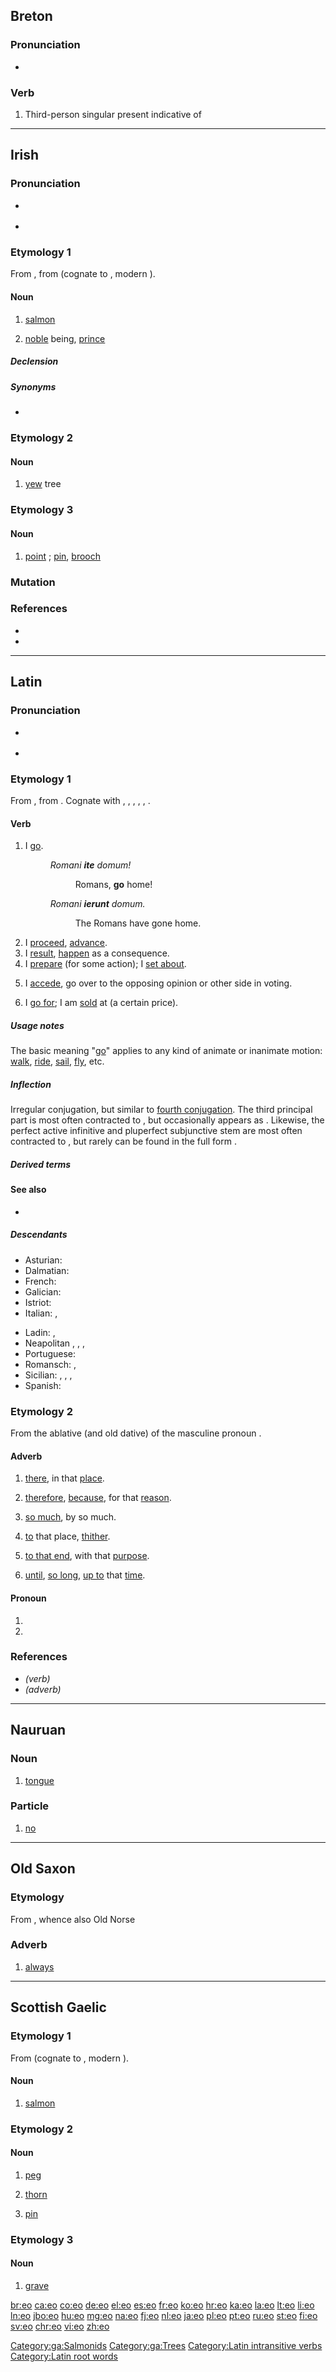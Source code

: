 {{also|Appendix:Variations of "eo"}}

==Breton==

===Pronunciation===
* {{IPA|lang=br|/êw/}}

===Verb===
{{head|br|verb form}}

# Third-person singular present indicative of {{l|br|bezañ}}

----

==Irish==

===Pronunciation===
* {{a|Munster|Connacht}} {{IPA|/oː/|lang=ga}}
* {{a|Ulster}} {{IPA|/ɔː/|lang=ga}}

===Etymology 1===
From {{inh|ga|sga|eó}}, from {{inh|ga|cel-pro|*esoxs}} (cognate to {{etyl|wlm|-}} {{m|wlm|ehawc}}, modern {{etyl|cy|-}} {{m|cy|eog}}).

====Noun====
{{ga-noun|g=m|iach|iaich}}

# {{lb|ga|literary}} [[salmon]]
# {{lb|ga|figuratively}} [[noble]] being, [[prince]]

=====Declension=====
{{ga-decl-m-V|eo|iach|iaich|iach|decl=5}}

=====Synonyms=====
* {{sense|salmon}} {{l|ga|bradán}}

===Etymology 2===
{{rfe|lang=ga}}

====Noun====
{{ga-noun|g=f|-|-}}

# {{lb|ga|literary}} [[yew]] tree

===Etymology 3===
{{rfe|lang=ga}}

====Noun====
{{ga-noun|g=m|-|-}}

# {{lb|ga|literary}} [[point]] {{qualifier|of blade}}; [[pin]], [[brooch]]

===Mutation===
{{ga-mut-vowel}}

===References===
* {{R:ga:Ó Dónaill}}
* {{R:DIL|20128|head=1 eó, eú}}

[[Category:ga:Salmonids]]
[[Category:ga:Trees]]

----

==Latin==

===Pronunciation===
* {{a|Classical}} {{IPA|/ˈe.oː/|lang=la}}
* {{audio|la-cls-eo.ogg|Audio (Classical)|lang=la}}

===Etymology 1===
{{PIE root|la|h₁ey}}
From {{inh|la|itc-pro|*eō}}, from {{der|la|ine-pro|*h₁ey-}}. Cognate with {{cog|grc|εἶμι||I go}}, {{cog|sa|एति|tr=éti||goes}}, {{cog|hit|tr=iyatta|𒄿𒄿𒀀𒋫𒋫||goes}}, {{cog|xlu|𒄿𒄿||goes|tr=iti}}, {{cog|peo|tr=aitiy|𐎠𐎡𐎫𐎡𐎹||goes}}, {{cog|cu|ити}}.

====Verb====
{{la-verb|eō|īre|iī|itum|conj=irreg}}

# I [[go]].
#: ''Romani '''ite''' domum!''
#:: Romans, '''go''' home!
#: ''Romani '''ierunt''' domum.''
#:: The Romans have gone home.
# I [[proceed]], [[advance]].
# I [[result]], [[happen]] as a consequence.
# I [[prepare]] (for some action); I [[set about]].
# {{label|la|legal}} I [[accede]], go over to the opposing opinion or other side in voting.
# {{label|la|business}} I [[go for]]; I am [[sold]] at (a certain price).

=====Usage notes=====
The basic meaning "[[go]]" applies to any kind of animate or inanimate motion: [[walk]], [[ride]], [[sail]], [[fly]], etc.

=====Inflection=====
Irregular conjugation, but similar to [[Appendix:Latin fourth conjugation|fourth conjugation]]. The third principal part is most often contracted to {{m|la|iī}}, but occasionally appears as {{m|la|īvī}}. Likewise, the perfect active infinitive and pluperfect subjunctive stem are most often contracted to {{m|la|isse}}, but rarely can be found in the full form {{m|la|iisse}}.
{{la-conj-irreg|type=pass-impers|eo}}

=====Derived terms=====
{{der3
|title=Derived terms from ''eō'' ("I go")
|{{l|la|abeō}}
|{{l|la|adeō}}
|{{l|la|ambeō}}
|{{l|la|circumeō}}
|{{l|la|coeō}}
|{{l|la|deeō}}
|{{l|la|dispereō}}
|{{l|la|exeō}}
|{{l|la|ineō}}
|{{l|la|intereō}}
|{{l|la|introeō}}
|{{l|la|itus}}
|{{l|la|nequeō}}
|{{l|la|obeō}}
|{{l|la|pereō}}
|{{l|la|praetereō}}
|{{l|la|prodeō}}
|{{l|la|queō}}
|{{l|la|redeō}}
|{{l|la|subeō}}
|{{l|la|trānsabeō}}
|{{l|la|trānseō}}
|{{l|la|vēneō}}
}}

====See also====
* {{l|la|vādō}}

=====Descendants=====
{{top2}}
* Asturian: {{l|ast|dir}} {{qualifier|in part}}
* Dalmatian: {{l|dlm|zer}}
* French: {{l|fr|aller}} {{qualifier|in part: future tense only, form "ir-"}}
* Galician: {{l|gl|ir}} {{qualifier|in part}}
* Istriot: {{l|ist|zì}}
* Italian: {{l|it|gire}}, {{l|it|ire}}
{{mid2}}
* Ladin: {{l|lld|jì}}, {{l|lld|jir}} {{qualifier|in part}}
* Neapolitan {{l|nap|ji}}, {{l|nap|jì}}, {{l|nap|ghì}}, {{l|nap|i}}
* Portuguese: {{l|pt|ir}} {{qualifier|in part}}
* Romansch: {{l|rm|ir}}, {{l|rm|eir}} {{qualifier|in part}}
* Sicilian: {{l|scn|iri}}, {{l|scn|jiri}}, {{l|scn|giri}}, {{l|scn|ghiri}}
* Spanish: {{l|es|ir}} {{qualifier|in part}}
{{bottom}}

===Etymology 2===
From the ablative (and old dative) of the masculine pronoun {{m|la|is||he, it}}.

====Adverb====
{{la-adv|eō||-}}

# {{label|la|with abl. or loc.}} [[there]], in that [[place]].
# {{label|la|with ablative}} [[therefore]], [[because]], for that [[reason]].
# {{label|la|with [[quo#Latin|quo]], of quantity}} [[so much]], by so much.
# {{label|la|with dative, of motion}} [[to]] that place, [[thither]].
# {{label|la|with dative, of tendency}} [[to that end]], with that [[purpose]].
# {{label|la|with dative, of time}} [[until]], [[so long]], [[up to]] that [[time]].

====Pronoun====
{{head|la|pronoun form|head=eō}}

# {{form of|ablative masculine singular|lang=la|is}}
# {{form of|ablative neuter singular|lang=la|is}}

===References===
* ''(verb)'' {{R:L&S|eo|eo1}}
* ''(adverb)'' {{R:L&S|eo|eo2}}

[[Category:Latin intransitive verbs]]
[[Category:Latin root words]]

----

==Nauruan==

===Noun===
{{head|na|noun}}
# [[tongue]]

===Particle===
{{head|na|particle}}
# [[no]]

----

==Old Saxon==

===Etymology===
From {{inh|osx|gem-pro|*aiwaz}}, whence also Old Norse {{m|non|ei}}

===Adverb===
{{head|osx|adverb}}

# [[always]]

----

==Scottish Gaelic==

===Etymology 1===
From {{etyl|sga|gd}} {{m|sga|eó}} (cognate to {{etyl|wlm|-}} {{m|wlm|ehawc}}, modern {{etyl|cy|-}} {{m|cy|eog}}).

====Noun====
{{gd-noun|g=m}}

# {{label|gd|obsolete}} [[salmon]]

===Etymology 2===
{{rfe|lang=gd}}

====Noun====
{{gd-noun|g=m}}

# {{label|gd|obsolete|dialectal}} [[peg]]
# {{label|gd|obsolete|dialectal}} [[thorn]]
# {{label|gd|obsolete|dialectal}} [[pin]]

===Etymology 3===
{{rfe|lang=gd}}

====Noun====
{{gd-noun|g=m}}

# {{label|gd|obsolete|dialectal}} [[grave]]

[[br:eo]]
[[ca:eo]]
[[co:eo]]
[[de:eo]]
[[el:eo]]
[[es:eo]]
[[fr:eo]]
[[ko:eo]]
[[hr:eo]]
[[ka:eo]]
[[la:eo]]
[[lt:eo]]
[[li:eo]]
[[ln:eo]]
[[jbo:eo]]
[[hu:eo]]
[[mg:eo]]
[[na:eo]]
[[fj:eo]]
[[nl:eo]]
[[ja:eo]]
[[pl:eo]]
[[pt:eo]]
[[ru:eo]]
[[st:eo]]
[[fi:eo]]
[[sv:eo]]
[[chr:eo]]
[[vi:eo]]
[[zh:eo]]